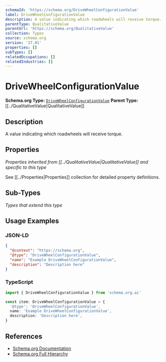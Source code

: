 ```yaml
---
schemaId: 'https://schema.org/DriveWheelConfigurationValue'
label: DriveWheelConfigurationValue
description: A value indicating which roadwheels will receive torque.
parentType: QualitativeValue
parentUrl: 'https://schema.org/QualitativeValue'
collection: Types
source: schema.org
version: '27.01'
properties: []
subTypes: []
relatedOccupations: []
relatedIndustries: []
---
```

# DriveWheelConfigurationValue

**Schema.org Type:** [`DriveWheelConfigurationValue`](https://schema.org/DriveWheelConfigurationValue)
**Parent Type:** [[../QualitativeValue|QualitativeValue]]

## Description

A value indicating which roadwheels will receive torque.

## Properties

*Properties inherited from [[../QualitativeValue|QualitativeValue]] and specific to this type*

See [[../Properties|Properties]] collection for detailed property definitions.

## Sub-Types

*Types that extend this type*

## Usage Examples

### JSON-LD

```json
{
  "@context": "https://schema.org",
  "@type": "DriveWheelConfigurationValue",
  "name": "Example DriveWheelConfigurationValue",
  "description": "Description here"
}
```

### TypeScript

```typescript
import { DriveWheelConfigurationValue } from 'schema.org.ai'

const item: DriveWheelConfigurationValue = {
  '@type': 'DriveWheelConfigurationValue',
  name: 'Example DriveWheelConfigurationValue',
  description: 'Description here',
}
```

## References

- [Schema.org Documentation](https://schema.org/DriveWheelConfigurationValue)
- [Schema.org Full Hierarchy](https://schema.org/docs/full.html)
